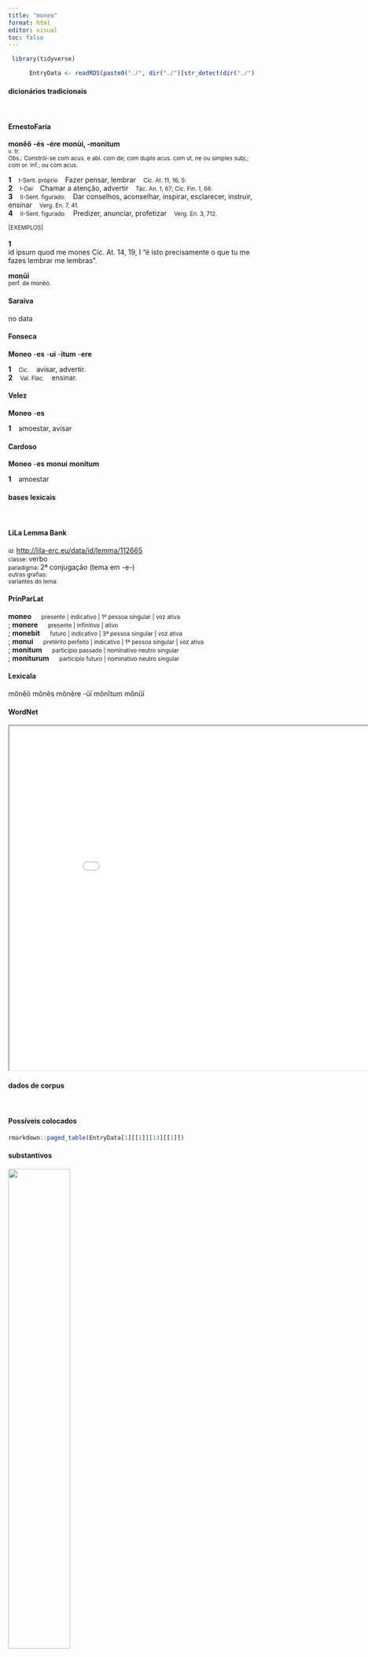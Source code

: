 ```yaml
---
title: "moneo"
format: html
editor: visual
toc: false
---
```



```r
 library(tidyverse) 

      EntryData <- readRDS(paste0("./", dir("./")[str_detect(dir("./"), "_xx109-111-110-101-111xx_.rds")]))

```


#### dicionários tradicionais

&emsp;




::: panel-tabset

#### ErnestoFaria

<b>monĕō</b> <b>-és</b> <b>-ére</b> <b>monùi, -monìtum</b> <br> <small>v. tr.</small> <br> <small>Obs.: Constrói-se com acus. e abl. com de; com duplo acus. com ut, ne ou simples subj.; com or. inf.; ou com acus.</small>   <p> <b>1</b> &ensp; <small>I-Sent. próprio</small> &ensp; Fazer pensar, lembrar &ensp; <small>Cíc. At. 11, 16, 5:</small> <br> <b>2</b> &ensp; <small>I-Daí</small> &ensp; Chamar a atenção, advertir &ensp; <small>Tác. An. 1, 67; Cíc. Fin. 1, 66.</small> <br> <b>3</b> &ensp; <small>II-Sent. figurado:</small> &ensp; Dar conselhos, aconselhar, inspirar, esclarecer, instruir, ensinar &ensp; <small>Verg. En. 7, 41.</small> <br> <b>4</b> &ensp; <small>II-Sent. figurado:</small> &ensp; Predizer, anunciar, profetizar &ensp; <small>Verg. En. 3, 712.</small> </p>   <p><small>[EXEMPLOS]</small><br> <br><b>1</b><br>id ipsum quod me mones Cíc. At. 14, 19, I “é isto precisamente o que tu me fazes lembrar me lembras”. </p> 
 <b>monŭī</b> <br> <small>perf. de monèo.</small> <br> <small></small>




#### Saraiva

no data




#### Fonseca

<b>Moneo</b> -<b>es</b> -<b>ui</b> -<b>itum</b> -<b>ere</b>   <p> <b>1</b> &ensp; <small>Cic.</small> &ensp; avisar, advertir. <br> <b>2</b> &ensp; <small>Val. Flac.</small> &ensp; ensinar. </p>




#### Velez

<b>Moneo</b> -<b>es</b>   <p> <b>1</b> &ensp; amoestar, avisar </p>




#### Cardoso

<b>Moneo</b> -<b>es</b> <b>monui</b> <b>monitum</b>   <p> <b>1</b> &ensp; amoestar </p>


:::



#### bases lexicais

&emsp;






::: panel-tabset

#### LiLa Lemma Bank

<small> id: </small> <a href=' http://lila-erc.eu/data/id/lemma/112665 ' target="_blank"> http://lila-erc.eu/data/id/lemma/112665 </a> <br>
<small> classe: </small> verbo    <br>
<small> paradigma: </small> 2ª conjugação (tema em -e-) <br>
<small> outras grafias: </small>  <br>
<small> variantes do lema: </small>  <br>





#### PrinParLat

<b> moneo </b>&emsp;<small> presente | indicativo | 1ª pessoa singular | voz ativa </small><br>
; <b> monere </b>&emsp;<small> presente | infinitivo | ativo </small><br>
; <b> monebit </b>&emsp;<small> futuro | indicativo | 3ª pessoa singular | voz ativa </small><br>
; <b> monui </b>&emsp;<small> pretérito perfeito | indicativo | 1ª pessoa singular | voz ativa </small><br>
; <b> monitum </b>&emsp;<small> particípio passado | nominativo neutro singular </small><br>
; <b> moniturum </b>&emsp;<small> particípio futuro | nominativo neutro singular </small><br>





#### Lexicala

mŏnĕō 
 mŏnēs 
 mŏnēre 
 -ŭī 
 mŏnĭtum 
 mŏnŭī




#### WordNet

<iframe width='900' height='700' src='Media/Tree__xx109-111-110-101-111xx__sem_type_lexemes_pt.html'>

</iframe>


:::



#### dados de corpus

&emsp;




::: panel-tabset

#### Possíveis colocados

```r

rmarkdown::paged_table(EntryData[1][[1]][13][[1]])

```


#### substantivos

![](./Media/wordcloud__xx109-111-110-101-111xx__BY_collocate_scoreSUBST.webp){width=50% fig-alt='This chart plots collocate by scoreSUBST, for the headword moneo here are all the values plotted: collocate: praedico2; scoreSUBST: 0. collocate: uos; scoreSUBST: 0. collocate: ut; scoreSUBST: 0. collocate: tu; scoreSUBST: 0. collocate: et; scoreSUBST: 0'}




#### adjetivos

![](./Media/wordcloud__xx109-111-110-101-111xx__BY_collocate_scoreADJ.webp){width=50% fig-alt='This chart plots collocate by scoreADJ, for the headword moneo here are all the values plotted: collocate: praedico2; scoreADJ: 0. collocate: uos; scoreADJ: 0. collocate: ut; scoreADJ: 0. collocate: tu; scoreADJ: 0. collocate: et; scoreADJ: 0'}




#### verbos

![](./Media/wordcloud__xx109-111-110-101-111xx__BY_collocate_scoreVERBO.webp){width=50% fig-alt='This chart plots collocate by scoreVERBO, for the headword moneo here are all the values plotted: collocate: praedico2; scoreVERBO: 3. collocate: uos; scoreVERBO: 0. collocate: ut; scoreVERBO: 0. collocate: tu; scoreVERBO: 0. collocate: et; scoreVERBO: 0'}




#### advérbios

![](./Media/wordcloud__xx109-111-110-101-111xx__BY_collocate_scoreADV.webp){width=50% fig-alt='This chart plots collocate by scoreADV, for the headword moneo here are all the values plotted: collocate: praedico2; scoreADV: 0. collocate: uos; scoreADV: 0. collocate: ut; scoreADV: 0. collocate: tu; scoreADV: 0. collocate: et; scoreADV: 0'}




#### preposições e conjunções

![](./Media/wordcloud__xx109-111-110-101-111xx__BY_collocate_scoreFUNC.webp){width=50% fig-alt='This chart plots collocate by scoreFUNC, for the headword moneo here are all the values plotted: collocate: praedico2; scoreFUNC: 0. collocate: uos; scoreFUNC: 0. collocate: ut; scoreFUNC: 20. collocate: tu; scoreFUNC: 0. collocate: et; scoreFUNC: 0'}


:::



::: panel-tabset

#### ExemplosTraduzidos

<p> nihil est quod <b>moneam</b> uos <br> <small> Cic.Phil.3.34.10 <br> Não há nada que eu vos aconselhe. <small> [JDD] </small> </small> </p>
; <p> Praecepto <b>monitus</b> saepe te considera . <br> <small> Phaed.3.8 <br> Aconselhado por esta lição, examina-te com frequência. <small> [JDD] </small> </small> </p>
; <p> iam enim te ipse <b>monuisti</b> iam correxisti <br> <small> Sen.Ep.27.1 <br> Pois já te aconselhaste a ti próprio, já te corrigiste? <small> [JDD] </small> </small> </p>
; <p> Quas ut vitemus versus subiecti <b>monent</b> . <br> <small> Phaed.1.19 <br> os versos que seguem advertem para que as evitemos. <small> [JDD] </small> </small> </p>
; <p> quod risum movet Et quod prudenti vitam consilio <b>monet</b> . <br> <small> Phaed.1.pr <br> porque causa o riso e porque orienta com conselho a vida ao homem prudente. <small> [JDD] </small> </small> </p>
; <p> <b>moneo</b> praedicosque id quod intellego tempus hoc uobis diuinitus datum esse ut odio inuidia infamia turpitudine totum ordinem liberetis <br> <small> Cic.Ver.1.43 <br> Eu vos aconselho e vos previno o que eu percebo: vos foi concedida essa ocasião da parte dos deuses para que livreis a vossa classe inteira do ódio, infâmia e torpeza. <small> [JDD] </small> </small> </p>





#### Frequência por autor

![](./Media/barchart__xx109-111-110-101-111xx__lemma_BY_author_Frequencies.webp){width=50% fig-alt='This charts plots the frequency of lemma by author_Frequencies. The Suetonius subcorpus registers the highest normalized frequency, with the value of 11.03 and an absolute frequency of 1. The Phaedrus subcorpus follows, with a normalized frequency of 7.59 and an absolute frequency of 5. the subcorpus with the least normalized frequency is Vergilius with the normalized value of 0 and an absolute freqeuncy of 0. here are all the values: subcorpus: Caesar ; normalized frequency: 4 ; absolute frequency: 1.51068811843795. subcorpus: Cicero ; normalized frequency: 21 ; absolute frequency: 1.30821559392988. subcorpus: Horatius ; normalized frequency: 3 ; absolute frequency: 2.6640618062339. subcorpus: Ovidius ; normalized frequency: 1 ; absolute frequency: 1.71585449553878. subcorpus: Phaedrus ; normalized frequency: 5 ; absolute frequency: 7.59070897221801. subcorpus: Sallustius ; normalized frequency: 4 ; absolute frequency: 3.71023096187738. subcorpus: Seneca ; normalized frequency: 15 ; absolute frequency: 2.79949982269834. subcorpus: Suetonius ; normalized frequency: 1 ; absolute frequency: 11.0253583241455. subcorpus: Tacitus ; normalized frequency: 1 ; absolute frequency: 3.43288705801579. subcorpus: Vergilius ; normalized frequency: 0 ; absolute frequency: 0. subcorpus: Hieronymus ; normalized frequency: 0 ; absolute frequency: 0'}




#### Frequência por gênero

![](./Media/barchart__xx109-111-110-101-111xx__lemma_BY_genre_Frequencies.webp){width=50% fig-alt='This charts plots the frequency of lemma by genre_Frequencies. The Poesia.didática subcorpus registers the highest normalized frequency, with the value of 5.09 and an absolute frequency of 6. The Poesia.didática subcorpus follows, with a normalized frequency of 5.09 and an absolute frequency of 6. the subcorpus with the least normalized frequency is Poesia.épica with the normalized value of 0 and an absolute freqeuncy of 0. here are all the values: subcorpus: Prosa.histórica ; normalized frequency: 10 ; absolute frequency: 2.43433384454344. subcorpus: Prosa.filosófica ; normalized frequency: 17 ; absolute frequency: 2.80061283998616. subcorpus: Prosa.oratória ; normalized frequency: 9 ; absolute frequency: 0.864113371674364. subcorpus: Prosa.epistolográfica ; normalized frequency: 5 ; absolute frequency: 1.32488937173746. subcorpus: Poesia.lírica ; normalized frequency: 3 ; absolute frequency: 2.52376545806343. subcorpus: Poesia.didática ; normalized frequency: 6 ; absolute frequency: 5.08949020273136. subcorpus: Poesia.trágica ; normalized frequency: 5 ; absolute frequency: 4.34329395413482. subcorpus: Poesia.épica ; normalized frequency: 0 ; absolute frequency: 0. subcorpus: Prosa.ficcional ; normalized frequency: 0 ; absolute frequency: 0'}




#### Frequência por século

![](./Media/barchart__xx109-111-110-101-111xx__lemma_BY_period_Frequencies.webp){width=50% fig-alt='This charts plots the frequency of lemma by period_Frequencies. The II.d.C. subcorpus registers the highest normalized frequency, with the value of 5.24 and an absolute frequency of 2. The I.d.C. subcorpus follows, with a normalized frequency of 3.21 and an absolute frequency of 21. the subcorpus with the least normalized frequency is IV.d.C. with the normalized value of 0 and an absolute freqeuncy of 0. here are all the values: subcorpus: I.a.C. ; normalized frequency: 32 ; absolute frequency: 1.48941121712823. subcorpus: I.d.C. ; normalized frequency: 21 ; absolute frequency: 3.21248279027077. subcorpus: II.d.C. ; normalized frequency: 2 ; absolute frequency: 5.23560209424084. subcorpus: IV.d.C. ; normalized frequency: 0 ; absolute frequency: 0'}


:::


